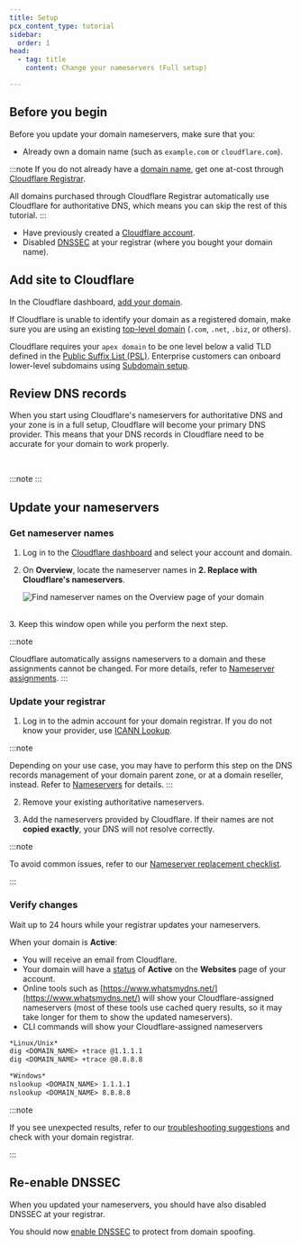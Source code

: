 ```yaml
---
title: Setup
pcx_content_type: tutorial
sidebar:
  order: 1
head:
  - tag: title
    content: Change your nameservers (Full setup)

---
```



<Render file="full-setup-definition" />

## Before you begin


Before you update your domain nameservers, make sure that you:

* Already own a domain name (such as `example.com` or `cloudflare.com`).

:::note
If you do not already have a [domain name](https://www.cloudflare.com/learning/dns/glossary/what-is-a-domain-name/), get one at-cost through [Cloudflare Registrar](https://dash.cloudflare.com/?to=/:account/domains/register).

All domains purchased through Cloudflare Registrar automatically use Cloudflare for authoritative DNS, which means you can skip the rest of this tutorial.
:::

* Have previously created a [Cloudflare account](/fundamentals/account/create-account/).
* Disabled [DNSSEC](/dns/concepts/#dnssec) at your registrar (where you bought your domain name).

<Render file="dnssec-providers" />

<Render file="dnssec-enabled-migration" />


## Add site to Cloudflare


In the Cloudflare dashboard, [add your domain](/fundamentals/manage-domains/add-site/).

If Cloudflare is unable to identify your domain as a registered domain, make sure you are using an existing [top-level domain](https://www.cloudflare.com/learning/dns/top-level-domain/) (`.com`, `.net`, `.biz`, or others).

Cloudflare requires your `apex domain` to be one level below a valid TLD defined in the [Public Suffix List (PSL)](https://github.com/publicsuffix/list/blob/master/public_suffix_list.dat). Enterprise customers can onboard lower-level subdomains using [Subdomain setup](/dns/zone-setups/subdomain-setup/).

## Review DNS records



When you start using Cloudflare's nameservers for authoritative DNS and your zone is in a full setup, Cloudflare will become your primary DNS provider. This means that your DNS records in Cloudflare need to be accurate for your domain to work properly.

<Render file="dns-scan-intro" /> <br />

:::note
<Render file="dns-scan-note" />
:::

<Render file="dns-scan-procedure" />

<Render file="dns-nxdomain-warning" />



## Update your nameservers

<Render file="nameserver-preamble" />

<Render file="minimize-downtime-tip" />

### Get nameserver names

1. Log in to the [Cloudflare dashboard](https://dash.cloudflare.com) and select your account and domain.
2. On **Overview**, locate the nameserver names in **2. Replace with Cloudflare's nameservers**.

   ![Find nameserver names on the Overview page of your domain](~/assets/images/dns/nameserver-names.png)

<br/>
3. Keep this window open while you perform the next step.

:::note

Cloudflare automatically assigns nameservers to a domain and these assignments cannot be changed. For more details, refer to [Nameserver assignments](/dns/zone-setups/reference/nameserver-assignment/).
:::

### Update your registrar

1. Log in to the admin account for your domain registrar. If you do not know your provider, use [ICANN Lookup](https://lookup.icann.org/).

:::note

Depending on your use case, you may have to perform this step on the DNS records management of your domain parent zone, or at a domain reseller, instead. Refer to [Nameservers](/dns/nameservers/update-nameservers/#specific-processes) for details.
:::

2. Remove your existing authoritative nameservers.

3. Add the nameservers provided by Cloudflare. If their names are not **copied exactly**, your DNS will not resolve correctly.

<Render file="ns-update-providers" />

:::note


To avoid common issues, refer to our [Nameserver replacement checklist](/dns/zone-setups/full-setup/troubleshooting/).


:::

### Verify changes

Wait up to 24 hours while your registrar updates your nameservers.

When your domain is **Active**:

* You will receive an email from Cloudflare.
* Your domain will have a [status](/dns/zone-setups/reference/domain-status/) of **Active** on the **Websites** page of your account.
* Online tools such as [https://www.whatsmydns.net/](https://www.whatsmydns.net/) will show your Cloudflare-assigned nameservers (most of these tools use cached query results, so it may take longer for them to show the updated nameservers).
* CLI commands will show your Cloudflare-assigned nameservers

```txt
*Linux/Unix*
dig <DOMAIN_NAME> +trace @1.1.1.1
dig <DOMAIN_NAME> +trace @8.8.8.8

*Windows*
nslookup <DOMAIN_NAME> 1.1.1.1
nslookup <DOMAIN_NAME> 8.8.8.8
```

:::note


If you see unexpected results, refer to our [troubleshooting suggestions](/dns/zone-setups/full-setup/troubleshooting/) and check with your domain registrar.


:::



## Re-enable DNSSEC

When you updated your nameservers, you should have also disabled DNSSEC at your registrar.

You should now [enable DNSSEC](/dns/dnssec/) to protect from domain spoofing.



